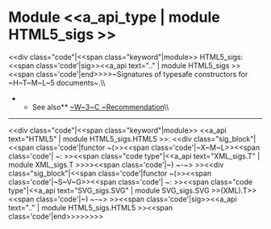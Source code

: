 =Module <<a_api_type | module HTML5_sigs >> =
<<div class="code"|<<span class="keyword"|module>> HTML5_sigs: <<span class='code'|sig>><<a_api text=".." | module HTML5_sigs >><<span class='code'|end>>>>~Signatures of typesafe constructors for ~H~T~M~L~5 documents~.\\
**See also** [[http://www.w3.org/TR/html5/|~W~3~C ~Recommendation]]\\

----
<<div class="code"|<<span class="keyword"|module>> <<a_api text="HTML5" | module HTML5_sigs.HTML5 >>: <<div class="sig_block"|<<span class='code'|functor ~(>><<span class='code'|~X~M~L>><<span class='code'| ~: >><<span class="code type"|<<a_api text="XML_sigs.T" | module XML_sigs.T >>>><<span class='code'|~) ~-~> >><<div class="sig_block"|<<span class='code'|functor ~(>><<span class='code'|~S~V~G>><<span class='code'| ~: >><<span class="code type"|<<a_api text="SVG_sigs.SVG" | module SVG_sigs.SVG >>(XML).T>><<span class='code'|~) ~-~> >><<span class='code'|sig>><<a_api text=".." | module HTML5_sigs.HTML5 >><<span class='code'|end>>>>>>>>